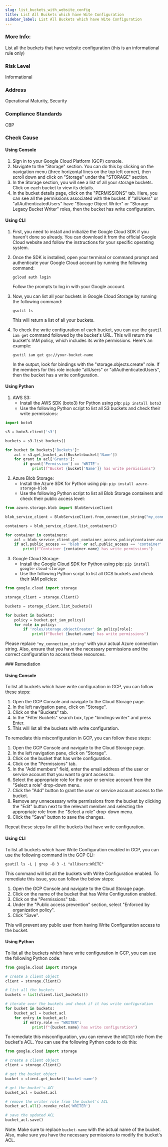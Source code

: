 ```yaml
---
slug: list_buckets_with_website_config
title: List All Buckets which have Wite Configuration
sidebar_label: List All Buckets which have Wite Configuration
---
```


### More Info:

List all the buckets that have website configuration (this is an informational rule only)

### Risk Level

Informational

### Address

Operational Maturity, Security

### Compliance Standards

CBP


<Tabs><Tab title='Cause'>
### Check Cause

#### Using Console

1. Sign in to your Google Cloud Platform (GCP) console.
2. Navigate to the "Storage" section. You can do this by clicking on the navigation menu (three horizontal lines on the top left corner), then scroll down and click on "Storage" under the "STORAGE" section.
3. In the Storage section, you will see a list of all your storage buckets. Click on each bucket to view its details.
4. In the bucket details page, click on the "PERMISSIONS" tab. Here, you can see all the permissions associated with the bucket. If "allUsers" or "allAuthenticatedUsers" have "Storage Object Writer" or "Storage Legacy Bucket Writer" roles, then the bucket has write configuration.

#### Using CLI

1. First, you need to install and initialize the Google Cloud SDK if you haven't done so already. You can download it from the official Google Cloud website and follow the instructions for your specific operating system.

2. Once the SDK is installed, open your terminal or command prompt and authenticate your Google Cloud account by running the following command:
   ```
   gcloud auth login
   ```
   Follow the prompts to log in with your Google account.

3. Now, you can list all your buckets in Google Cloud Storage by running the following command:
   ```
   gsutil ls
   ```
   This will return a list of all your buckets.

4. To check the write configuration of each bucket, you can use the `gsutil iam get` command followed by the bucket's URL. This will return the bucket's IAM policy, which includes its write permissions. Here's an example:
   ```
   gsutil iam get gs://your-bucket-name
   ```
   In the output, look for bindings with the "storage.objects.create" role. If the members for this role include "allUsers" or "allAuthenticatedUsers", then the bucket has a write configuration.

#### Using Python

1. AWS S3:
   - Install the AWS SDK (boto3) for Python using pip: `pip install boto3`
   - Use the following Python script to list all S3 buckets and check their write permissions:

```python
import boto3

s3 = boto3.client('s3')

buckets = s3.list_buckets()

for bucket in buckets['Buckets']:
    acl = s3.get_bucket_acl(Bucket=bucket['Name'])
    for grant in acl['Grants']:
        if grant['Permission'] == 'WRITE':
            print(f"Bucket {bucket['Name']} has write permissions")
```

2. Azure Blob Storage:
   - Install the Azure SDK for Python using pip: `pip install azure-storage-blob`
   - Use the following Python script to list all Blob Storage containers and check their public access level:

```python
from azure.storage.blob import BlobServiceClient

blob_service_client = BlobServiceClient.from_connection_string("my_connection_string")

containers = blob_service_client.list_containers()

for container in containers:
    acl = blob_service_client.get_container_access_policy(container.name)
    if acl.public_access == 'blob' or acl.public_access == 'container':
        print(f"Container {container.name} has write permissions")
```

3. Google Cloud Storage:
   - Install the Google Cloud SDK for Python using pip: `pip install google-cloud-storage`
   - Use the following Python script to list all GCS buckets and check their IAM policies:

```python
from google.cloud import storage

storage_client = storage.Client()

buckets = storage_client.list_buckets()

for bucket in buckets:
    policy = bucket.get_iam_policy()
    for role in policy:
        if 'roles/storage.objectCreator' in policy[role]:
            print(f"Bucket {bucket.name} has write permissions")
```

Please replace `"my_connection_string"` with your actual Azure connection string. Also, ensure that you have the necessary permissions and the correct configuration to access these resources.

</Tab>


<Tab title='Remediation'>
### Remediation

#### Using Console

To list all buckets which have write configuration in GCP, you can follow these steps:

1. Open the GCP Console and navigate to the Cloud Storage page.
2. In the left navigation pane, click on "Storage".
3. Click on the "Buckets" tab.
4. In the "Filter Buckets" search box, type "bindings:writer" and press Enter.
5. This will list all the buckets with write configuration.

To remediate this misconfiguration in GCP, you can follow these steps:

1. Open the GCP Console and navigate to the Cloud Storage page.
2. In the left navigation pane, click on "Storage".
3. Click on the bucket that has write configuration.
4. Click on the "Permissions" tab.
5. In the "Add members" field, enter the email address of the user or service account that you want to grant access to.
6. Select the appropriate role for the user or service account from the "Select a role" drop-down menu.
7. Click the "Add" button to grant the user or service account access to the bucket.
8. Remove any unnecessary write permissions from the bucket by clicking the "Edit" button next to the relevant member and selecting the appropriate role from the "Select a role" drop-down menu.
9. Click the "Save" button to save the changes.

Repeat these steps for all the buckets that have write configuration.

#### Using CLI

To list all buckets which have Write Configuration enabled in GCP, you can use the following command in the GCP CLI:

```
gsutil ls -L | grep -B 3 -i "allUsers:WRITE"
```

This command will list all the buckets with Write Configuration enabled. To remediate this issue, you can follow the below steps:

1. Open the GCP Console and navigate to the Cloud Storage page.
2. Click on the name of the bucket that has Write Configuration enabled.
3. Click on the "Permissions" tab.
4. Under the "Public access prevention" section, select "Enforced by organization policy".
5. Click "Save".

This will prevent any public user from having Write Configuration access to the bucket.

#### Using Python

To list all the buckets which have write configuration in GCP, you can use the following Python code:

```python
from google.cloud import storage

# create a client object
client = storage.Client()

# list all the buckets
buckets = list(client.list_buckets())

# iterate over the buckets and check if it has write configuration
for bucket in buckets:
    bucket_acl = bucket.acl
    for entry in bucket_acl:
        if entry.role == "WRITER":
            print(f"{bucket.name} has write configuration")
```

To remediate this misconfiguration, you can remove the `WRITER` role from the bucket's ACL. You can use the following Python code to do this:

```python
from google.cloud import storage

# create a client object
client = storage.Client()

# get the bucket object
bucket = client.get_bucket('bucket-name')

# get the bucket's ACL
bucket_acl = bucket.acl

# remove the writer role from the bucket's ACL
bucket_acl.all().revoke_role('WRITER')

# save the updated ACL
bucket_acl.save()
```

Note: Make sure to replace `bucket-name` with the actual name of the bucket. Also, make sure you have the necessary permissions to modify the bucket's ACL.




</Tab>
</Tabs>